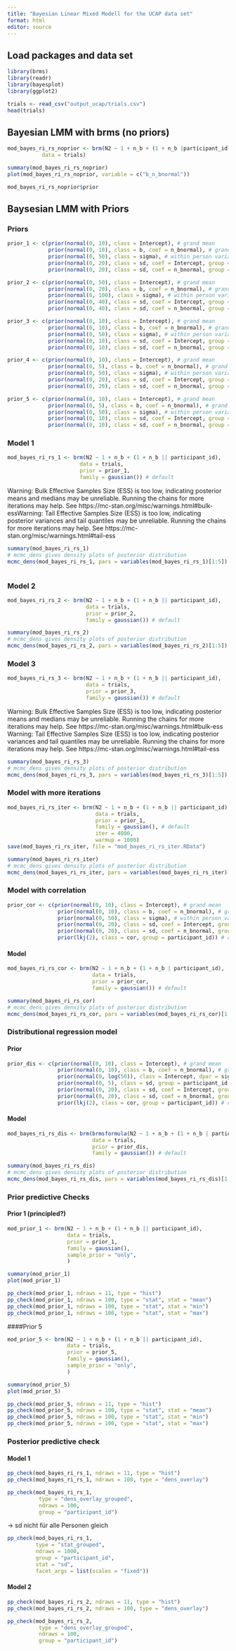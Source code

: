 ```yaml
---
title: "Bayesian Linear Mixed Modell for the UCAP data set"
format: html
editor: source
---
```


## Load packages and data set

```r
library(brms)
library(readr)
library(bayesplot)
library(ggplot2)
```

```r
trials <- read_csv("output_ucap/trials.csv")
head(trials)
```

## Bayesian LMM with brms (no priors)

```r
mod_bayes_ri_rs_noprior <- brm(N2 ~ 1 + n_b + (1 + n_b |participant_id),
           data = trials)
```

```r
summary(mod_bayes_ri_rs_noprior)
plot(mod_bayes_ri_rs_noprior, variable = c("b_n_bnormal"))
```

```r
mod_bayes_ri_rs_noprior$prior
```

## Baysesian LMM with Priors
### Priors

```r
prior_1 <- c(prior(normal(0, 10), class = Intercept), # grand mean
             prior(normal(0, 10), class = b, coef = n_bnormal), # grand beta
             prior(normal(0, 50), class = sigma), # within person variation
             prior(normal(0, 20), class = sd, coef = Intercept, group = participant_id), # between person variation in mean 
             prior(normal(0, 20), class = sd, coef = n_bnormal, group = participant_id)) # between person variation in slope
```

```r
prior_2 <- c(prior(normal(0, 50), class = Intercept), # grand mean
             prior(normal(0, 20), class = b, coef = n_bnormal), # grand beta
             prior(normal(0, 100), class = sigma), # within person variation
             prior(normal(0, 40), class = sd, coef = Intercept, group = participant_id), # between person variation in mean 
             prior(normal(0, 40), class = sd, coef = n_bnormal, group = participant_id)) # between person variation in slope
```

```r
prior_3 <- c(prior(normal(0, 10), class = Intercept), # grand mean
             prior(normal(0, 10), class = b, coef = n_bnormal), # grand beta
             prior(normal(0, 50), class = sigma), # within person variation
             prior(normal(0, 10), class = sd, coef = Intercept, group = participant_id), # between person variation in mean 
             prior(normal(0, 10), class = sd, coef = n_bnormal, group = participant_id)) # between person variation in slope
```

```r
prior_4 <- c(prior(normal(0, 10), class = Intercept), # grand mean
             prior(normal(0, 5), class = b, coef = n_bnormal), # grand beta
             prior(normal(0, 50), class = sigma), # within person variation
             prior(normal(0, 20), class = sd, coef = Intercept, group = participant_id), # between person variation in mean 
             prior(normal(0, 20), class = sd, coef = n_bnormal, group = participant_id)) # between person variation in slope
```

```r
prior_5 <- c(prior(normal(0, 10), class = Intercept), # grand mean
             prior(normal(0, 5), class = b, coef = n_bnormal), # grand beta
             prior(normal(0, 50), class = sigma), # within person variation
             prior(normal(0, 10), class = sd, coef = Intercept, group = participant_id), # between person variation in mean 
             prior(normal(0, 10), class = sd, coef = n_bnormal, group = participant_id)) # between person variation in slope
```


### Model 1

```r
mod_bayes_ri_rs_1 <- brm(N2 ~ 1 + n_b + (1 + n_b || participant_id),
                       data = trials, 
                       prior = prior_1,
                       family = gaussian()) # default
```
Warning: Bulk Effective Samples Size (ESS) is too low, indicating posterior means and medians may be unreliable.
Running the chains for more iterations may help. See
https://mc-stan.org/misc/warnings.html#bulk-essWarning: Tail Effective Samples Size (ESS) is too low, indicating posterior variances and tail quantiles may be unreliable.
Running the chains for more iterations may help. See
https://mc-stan.org/misc/warnings.html#tail-ess

```r
summary(mod_bayes_ri_rs_1)
# mcmc_dens gives density plots of posterior distribution
mcmc_dens(mod_bayes_ri_rs_1, pars = variables(mod_bayes_ri_rs_1)[1:5])
```

```r

```



### Model 2

```r
mod_bayes_ri_rs_2 <- brm(N2 ~ 1 + n_b + (1 + n_b || participant_id),
                         data = trials, 
                         prior = prior_2,
                         family = gaussian()) # default
```

```r
summary(mod_bayes_ri_rs_2)
# mcmc_dens gives density plots of posterior distribution
mcmc_dens(mod_bayes_ri_rs_2, pars = variables(mod_bayes_ri_rs_2)[1:5])
```

### Model 3

```r
mod_bayes_ri_rs_3 <- brm(N2 ~ 1 + n_b + (1 + n_b || participant_id),
                         data = trials, 
                         prior = prior_3,
                         family = gaussian()) # default
```
Warning: Bulk Effective Samples Size (ESS) is too low, indicating posterior means and medians may be unreliable.
Running the chains for more iterations may help. See
https://mc-stan.org/misc/warnings.html#bulk-ess
Warning: Tail Effective Samples Size (ESS) is too low, indicating posterior variances and tail quantiles may be unreliable.
Running the chains for more iterations may help. See
https://mc-stan.org/misc/warnings.html#tail-ess
```r
summary(mod_bayes_ri_rs_3)
# mcmc_dens gives density plots of posterior distribution
mcmc_dens(mod_bayes_ri_rs_3, pars = variables(mod_bayes_ri_rs_3)[1:5])
```

### Model with more iterations

```r
mod_bayes_ri_rs_iter <- brm(N2 ~ 1 + n_b + (1 + n_b || participant_id),
                            data = trials, 
                            prior = prior_1,
                            family = gaussian(), # default
                            iter = 4000,
                            warmup = 1000) 
save(mod_bayes_ri_rs_iter, file = "mod_bayes_ri_rs_iter.RData")
```

```r
summary(mod_bayes_ri_rs_iter)
# mcmc_dens gives density plots of posterior distribution
mcmc_dens(mod_bayes_ri_rs_iter, pars = variables(mod_bayes_ri_rs_iter)[1:5])
```

### Model with correlation

```r
prior_cor <- c(prior(normal(0, 10), class = Intercept), # grand mean
                prior(normal(0, 10), class = b, coef = n_bnormal), # grand beta
                prior(normal(0, 50), class = sigma), # within person variation
                prior(normal(0, 20), class = sd, coef = Intercept, group = participant_id), # between person variation in mean 
                prior(normal(0, 20), class = sd, coef = n_bnormal, group = participant_id), # between person variation in slope
                prior(lkj(2), class = cor, group = participant_id)) # correlation between random intercept and random slope
```


#### Model

```r
mod_bayes_ri_rs_cor <- brm(N2 ~ 1 + n_b + (1 + n_b | participant_id),
                           data = trials, 
                           prior = prior_cor,
                           family = gaussian()) # default
```

```r
summary(mod_bayes_ri_rs_cor)
# mcmc_dens gives density plots of posterior distribution
mcmc_dens(mod_bayes_ri_rs_cor, pars = variables(mod_bayes_ri_rs_cor)[1:6])
```

### Distributional regression model

#### Prior

```r
prior_dis <- c(prior(normal(0, 10), class = Intercept), # grand mean
                prior(normal(0, 10), class = b, coef = n_bnormal), # grand beta
                prior(normal(0, log(50)), class = Intercept, dpar = sigma),
                prior(normal(0, 5), class = sd, group = participant_id, dpar = sigma), 
                prior(normal(0, 20), class = sd, coef = Intercept, group = participant_id), # between person variation in mean 
                prior(normal(0, 20), class = sd, coef = n_bnormal, group = participant_id), # between person variation in slope
                prior(lkj(2), class = cor, group = participant_id)) # correlation between random intercept and random slope
```


#### Model

```r
mod_bayes_ri_rs_dis <- brm(brmsformula(N2 ~ 1 + n_b + (1 + n_b | participant_id), sigma ~ 1 + (1 | participant_id)),
                           data = trials, 
                           prior = prior_dis,
                           family = gaussian()) # default
```

```r
summary(mod_bayes_ri_rs_dis)
# mcmc_dens gives density plots of posterior distribution
mcmc_dens(mod_bayes_ri_rs_dis, pars = variables(mod_bayes_ri_rs_dis)[1:7])
```

### Prior predictive Checks

#### Prior 1 (principled?)

```r
mod_prior_1 <- brm(N2 ~ 1 + n_b + (1 + n_b || participant_id),
                   data = trials, 
                   prior = prior_1,
                   family = gaussian(),
                   sample_prior = "only",
                   ) 
```

```r
summary(mod_prior_1)
plot(mod_prior_1)
```
```r
pp_check(mod_prior_1, ndraws = 11, type = "hist")
pp_check(mod_prior_1, ndraws = 100, type = "stat", stat = "mean")
pp_check(mod_prior_1, ndraws = 100, type = "stat", stat = "min")
pp_check(mod_prior_1, ndraws = 100, type = "stat", stat = "max")
```


####Prior 5 

```r
mod_prior_5 <- brm(N2 ~ 1 + n_b + (1 + n_b || participant_id),
                   data = trials, 
                   prior = prior_5,
                   family = gaussian(),
                   sample_prior = "only",
                   ) 
```

```r
summary(mod_prior_5)
plot(mod_prior_5)
```
```r
pp_check(mod_prior_5, ndraws = 11, type = "hist")
pp_check(mod_prior_5, ndraws = 100, type = "stat", stat = "mean")
pp_check(mod_prior_5, ndraws = 100, type = "stat", stat = "min")
pp_check(mod_prior_5, ndraws = 100, type = "stat", stat = "max")
```


### Posterior predictive check

#### Model 1

```r
pp_check(mod_bayes_ri_rs_1, ndraws = 11, type = "hist")
pp_check(mod_bayes_ri_rs_1, ndraws = 100, type = "dens_overlay")
```

```r
pp_check(mod_bayes_ri_rs_1,
          type = "dens_overlay_grouped",
          ndraws = 100,
          group = "participant_id")
```
-> sd nicht für alle Personen gleich

```r
pp_check(mod_bayes_ri_rs_1,
         type = "stat_grouped",
         ndraws = 1000,
         group = "participant_id",
         stat = "sd",
         facet_args = list(scales = "fixed"))
```

#### Model 2

```r
pp_check(mod_bayes_ri_rs_2, ndraws = 11, type = "hist")
pp_check(mod_bayes_ri_rs_2, ndraws = 100, type = "dens_overlay")
```

```r
pp_check(mod_bayes_ri_rs_2,
          type = "dens_overlay_grouped",
          ndraws = 100,
          group = "participant_id")
```

